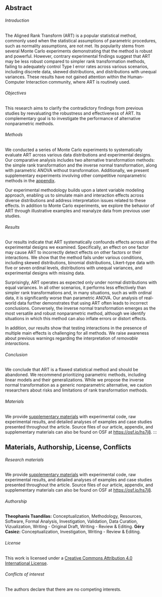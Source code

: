 ## Abstract {.unnumbered}

###### Introduction
The Aligned Rank Transform (ART) is a popular statistical method, commonly used when the statistical assumptions of parametric procedures, such as normality assumptions, are not met. Its popularity stems from several Monte Carlo experiments demonstrating that the method is robust and powerful. However, contrary experimental findings suggest that ART may be less robust compared to simpler rank transformation methods, failing to adequately control Type I error rates across various scenarios, including discrete data, skewed distributions, and distributions with unequal variances. These results have not gained attention within the Human-Computer Interaction community, where ART is routinely used.

###### Objectives
This research aims to clarify the contradictory findings from previous studies by reevaluating the robustness and effectiveness of ART. Its complementary goal is to investigate the performance of alternative nonparametric methods.

###### Methods
We conducted a series of Monte Carlo experiments to systematically evaluate ART across various data distributions and experimental designs. Our comparative analysis includes two alternative transformation methods: the simple rank transformation and the inverse normal transformation, along with parametric ANOVA without transformation. Additionally, we present supplementary experiments involving other competitive nonparametric methods in the [appendix](appendix.html).

Our experimental methodology builds upon a latent variable modeling approach, enabling us to simulate main and interaction effects across diverse distributions and address interpretation issues related to these effects. In addition to Monte Carlo experiments, we explore the behavior of ART through illustrative examples and reanalyze data from previous user studies.

###### Results
Our results indicate that ART systematically confounds effects across all the experimental designs we examined. Specifically, an effect on one factor may cause ART to incorrectly detect effects on other factors or their interactions. We show that the method fails under various conditions, including skewed distributions, binomial distributions, Likert-type data with five or seven ordinal levels, distributions with unequal variances, and experimental designs with missing data.

Surprisingly, ART operates as expected only under normal distributions with equal variances. In all other scenarios, it performs less effectively than simpler rank transformations and, in many situations, such as with ordinal data, it is significantly worse than parametric ANOVA. Our analysis of real-world data further demonstrates that using ART often leads to incorrect conclusions. Conversely, the inverse normal transformation emerges as the most versatile and robust nonparametric method, although we identify situations in which this method can also inflate errors or distort effects.

In addition, our results show that testing interactions in the presence of multiple main effects is challenging for all methods. We raise awareness about previous warnings regarding the interpretation of *removable interactions*. 

###### Conclusion
We conclude that ART is a flawed statistical method and should be abandoned. We recommend prioritizing parametric methods, including linear models and their generalizations. While we propose the inverse normal transformation as a generic nonparametric alternative, we caution researchers about risks and limitations of rank transformation methods.

###### Materials
We provide [supplementary materials](https://github.com/journalovi/2024-tsandilas-ranktransforms/tree/main/supplementary) with experimental code, raw experimental results, and detailed analyses of examples and case studies presented throughout the article. Source files of our article, appendix, and supplementary materials can also be found on OSF at [https://osf.io/hs7j8](https://osf.io/hs7j8). 
:::

::: {.callout-note appearance="simple" icon=false collapse=true}
## Materials, Authorship, License, Conflicts

###### Research materials

We provide [supplementary materials](https://github.com/journalovi/2024-tsandilas-ranktransforms/tree/main/supplementary) with experimental code, raw experimental results, and detailed analyses of examples and case studies presented throughout the article. Source files of our article, appendix, and supplementary materials can also be found on OSF at [https://osf.io/hs7j8](https://osf.io/hs7j8). 

###### Authorship

**Theophanis Tsandilas:** Conceptualization, Methodology, Resources, Software, Formal Analysis, Investigation, Validation, Data Curation, Vizualization, Writing - Original Draft, Writing - Review & Editing.
**Géry Casiez:** Conceptualization, Investigation, Writing - Review & Editing.

###### License

This work is licensed under a [Creative Commons Attribution 4.0 International License](https://creativecommons.org/licenses/by/4.0/).

###### Conflicts of interest

The authors declare that there are no competing interests.

:::

